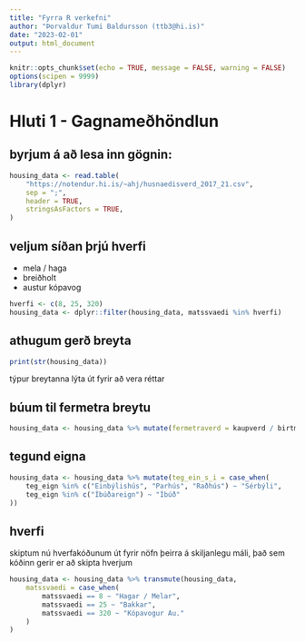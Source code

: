 ```yaml
---
title: "Fyrra R verkefni"
author: "Þorvaldur Tumi Baldursson (ttb3@hi.is)"
date: "2023-02-01"
output: html_document
---
```


```r
knitr::opts_chunk$set(echo = TRUE, message = FALSE, warning = FALSE)
options(scipen = 9999)
library(dplyr)
```

# Hluti 1 - Gagnameðhöndlun

## byrjum á að lesa inn gögnin:
```r
housing_data <- read.table(
    "https://notendur.hi.is/~ahj/husnaedisverd_2017_21.csv",
    sep = ";",
    header = TRUE,
    stringsAsFactors = TRUE,
)
```
## veljum síðan þrjú hverfi
- mela / haga
- breiðholt
- austur kópavog
```r
hverfi <- c(8, 25, 320)
housing_data <- dplyr::filter(housing_data, matssvaedi %in% hverfi)
```

## athugum gerð breyta
```r
print(str(housing_data))
```
týpur breytanna lýta út fyrir að vera réttar

## búum til fermetra breytu
```r
housing_data <- housing_data %>% mutate(fermetraverd = kaupverd / birtm2)
```

## tegund eigna
```r
housing_data <- housing_data %>% mutate(teg_ein_s_i = case_when(
    teg_eign %in% c("Einbýlishús", "Parhús", "Raðhús") ~ "Sérbýli",
    teg_eign %in% c("Íbúðareign") ~ "Íbúð"
))
```

## hverfi
skiptum nú hverfakóðunum út fyrir nöfn þeirra á skiljanlegu máli, 
það sem kóðinn gerir er að skipta hverjum 
```r
housing_data <- housing_data %>% transmute(housing_data,
    matssvaedi = case_when(
        matssvaedi == 8 ~ "Hagar / Melar",
        matssvaedi == 25 ~ "Bakkar",
        matssvaedi == 320 ~ "Kópavogur Au."
    )
)
```